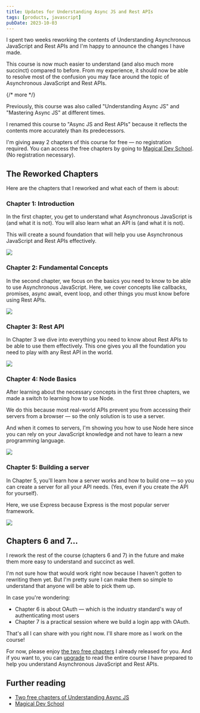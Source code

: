 ```yaml
---
title: Updates for Understanding Async JS and Rest APIs
tags: [products, javascript]
pubDate: 2023-10-03
---
```


I spent two weeks reworking the contents of Understanding Asynchronous JavaScript and Rest APIs and I'm happy to announce the changes I have made.

This course is now much easier to understand (and also much more succinct) compared to before. From my experience, it should now be able to resolve most of the confusion you may face around the topic of Asynchronous JavaScript and Rest APIs.

{/* more */}

<Callout type="note">
Previously, this course was also called "Understanding Async JS" and "Mastering Async JS" at different times.

I renamed this course to "Async JS and Rest APIs" because it reflects the contents more accurately than its predecessors.

</Callout>

I'm giving away 2 chapters of this course for free — no registration required. You can access the free chapters by going to [Magical Dev School](https://students.magicaldevschool.com/products/async-js-and-rest-apis). (No registration necessary).

## The Reworked Chapters

Here are the chapters that I reworked and what each of them is about:

### Chapter 1: Introduction

In the first chapter, you get to understand what Asynchronous JavaScript is (and what it is not). You will also learn what an API is (and what it is not).

This will create a sound foundation that will help you use Asynchronous JavaScript and Rest APIs effectively.

<Image src='/images/blog/updates-for-async-js-and-rest-api-course/chapter-1.png' />

### Chapter 2: Fundamental Concepts

In the second chapter, we focus on the basics you need to know to be able to use Asynchronous JavaScript. Here, we cover concepts like callbacks, promises, async await, event loop, and other things you must know before using Rest APIs.

<Image src='/images/blog/updates-for-async-js-and-rest-api-course/chapter-2.png' />

### Chapter 3: Rest API

In Chapter 3 we dive into everything you need to know about Rest APIs to be able to use them effectively. This one gives you all the foundation you need to play with any Rest API in the world.

<Image src='/images/blog/updates-for-async-js-and-rest-api-course/chapter-3.png' />

### Chapter 4: Node Basics

After learning about the necessary concepts in the first three chapters, we made a switch to learning how to use Node.

We do this because most real-world APIs prevent you from accessing their servers from a browser — so the only solution is to use a server.

And when it comes to servers, I'm showing you how to use Node here since you can rely on your JavaScript knowledge and not have to learn a new programming language.

<Image src='/images/blog/updates-for-async-js-and-rest-api-course/chapter-4.png' />

### Chapter 5: Building a server

In Chapter 5, you'll learn how a server works and how to build one — so you can create a server for all your API needs. (Yes, even if you create the API for yourself).

Here, we use Express because Express is the most popular server framework.

<Image src='/images/blog/updates-for-async-js-and-rest-api-course/chapter-5.png' />

## Chapters 6 and 7...

I rework the rest of the course (chapters 6 and 7) in the future and make them more easy to understand and succinct as well.

I'm not sure how that would work right now because I haven't gotten to rewriting them yet. But I'm pretty sure I can make them so simple to understand that anyone will be able to pick them up.

In case you're wondering:

- Chapter 6 is about OAuth — which is the industry standard's way of authenticating most users
- Chapter 7 is a practical session where we build a login app with OAuth.

That's all I can share with you right now. I'll share more as I work on the course!

For now, please enjoy [the two free chapters](https://students.magicaldevschool.com/async-js-and-rest-apis) I already released for you. And if you want to, you can [upgrade](https://magicaldevschool.com/join) to read the entire course I have prepared to help you understand Asynchronous JavaScript and Rest APIs.

## Further reading

- [Two free chapters of Understanding Async JS](https://students.magicaldevschool.com/async-js-and-rest-apis)
- [Magical Dev School](https://magicaldevschool.com)
